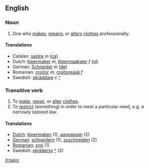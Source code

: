 ==English==
===Noun===

# One who [[make]]s, [[repair]]s, or [[alter]]s [[clothes]] professionally.

====Translations====
*Catalan: [[sastre]] ''m'' [[:ca:sastre|(ca)]]  
*Dutch: [[kleermaker]] ''m'', [[kleermaakster]] ''f'' [[:nl:kleermaker|(nl)]] 
*German: [[Schneider]] ''m''  [[:de:Schneider|(de)]] 
*Romanian: [[croitor]] ''m'', [[croitoreasă]] ''f''
*Swedish: [[skräddare]] ''c'' [[:sv:skräddare|^]]

===Transitive verb===

# To [[make]], [[repair]], or [[alter]] [[clothes]].
# To [[restrict]] (something) in order to meet a particular need, e.g. ''a narrowly tailored law''.

====Translations====

*[[Dutch]]: [[kleermaken]] (1), [[aanpassen]] (2)
*[[German]]: [[schneidern]] (1), [[zuschneiden]] (2)
*[[Romanian]]: [[croi]] (1)
*Swedish: [[skrädarsy]] [[:sv:skräddarsy|^]] (2)

[[it:tailor]]